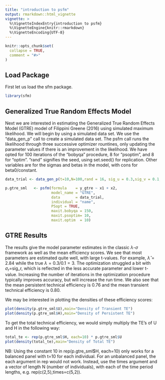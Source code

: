 ---
title: "introduction to psfm"
output: rmarkdown::html_vignette
vignette: >
  %\VignetteIndexEntry{introduction to psfm}
  %\VignetteEngine{knitr::rmarkdown}
  %\VignetteEncoding{UTF-8}
---

```{r, include = FALSE}
knitr::opts_chunk$set(
  collapse = TRUE,
  comment = "#>"
)
```

## Load Package 
First let us load the sfm package.

```{r setup 1}
library(sfm)
```

## Generalized True Random Effects Model
Next we are interested in estimating the Generalized True Random Effects Model (GTRE) model of Filippini Greene (2016) using simulated maximum likelihood.  We will begin by using a simulated data set.  We use the "data_gen_p" call to create a simulated data set.  The psfm call runs the likelihood through three successive optimizer rountines, only updating the parameter values if there is an improvement in the likelihood.  We have opted for 100 iterations of the "bobyqa" procedure, 8 for "psoptim", and 8 for "optim".  "rand" signifies the seed, using set.seed() for replication.  Other variables are for the sigmas and betas in the model, with cons for beta0/constant.             

```{r setup 2}
data_trial <- data_gen_p(t=10,N=100,rand = 16, sig_u = 0.3,sig_v = 0.1, sig_r = 0.1, sig_h = 0.3, cons = 0.5, beta1 = 0.5, beta2 = 0.5)

p.gtre_sml   <- psfm(formula    = y_gtre ~ x1 + x2,       
                     model_name = "GTRE",
                     data       = data_trial,           
                     individual = "name",
                     PSopt = TRUE,
                     maxit.bobyqa = 150,
                     maxit.psoptim= 10,
                     maxit.optim  = 10)

```

## GTRE Results 
The results give the model parameter estimates in the classic $\lambda$-$\sigma$ framework as well as the mean efficiency scores.  We see that most parameters are estimated quite well, with large t-values.  For example, $\hat \lambda = 2.84$ while the true $\lambda = 0.3/0.1=3$.  The optimization struggled a bit with $\sigma_r$=sig_r, which is reflected in the less accurate parameter and lower t-value.  Increasing the number of iterations in the optimization procedure typically improves accuracy, but will increase the run time.   We also see that the mean persistent technical efficiency is 0.76 and the mean transient technical efficiency is 0.80.  

We may be interested in plotting the densities of these efficiency scores: 

```{r setup 3}
plot(density(p.gtre_sml$U),main="Density of Transient TE")
plot(density(p.gtre_sml$H),main="Density of Persistent TE")
```

To get the total technical efficiency, we would simply multiply the TE's of U and H in the following way: 

```{r setup 4}
total_te <- rep(p.gtre_sml$H, each=10) * p.gtre_sml$U
plot(density(total_te),main="Density of Total TE")
```

NB: Using the constant 10 in rep(p.gtre_sml$H, each=10) only works for a balanced panel with t=10 for each individual. For an unbalanced panel, the each argument in rep would not work.  Instead, use the times argument and a vector of length N (number of individuals), with each of the time period lengths, e.g. rep(c(2,5),times=c(5,2)).  

